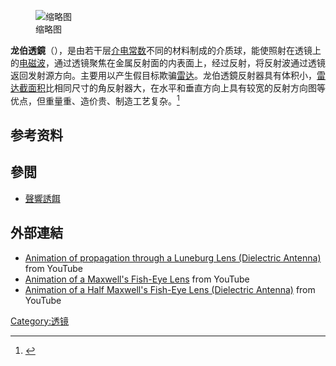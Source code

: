 {{Expand English|time=2021-10-25}}[[File:Luneburg_lens.svg|缩略图]]

'''龙伯透鏡'''（{{lang|en|Luneburg lens}}），是由若干层[[介电常数|介电常数]]不同的材料制成的介质球，能使照射在透镜上的[[电磁波|电磁波]]，通过透镜聚焦在金属反射面的内表面上，经过反射，将反射波通过透镜返回发射源方向。主要用以产生假目标欺骗[[雷达|雷达]]。龙伯透鏡反射器具有体积小，[[雷达截面积|雷达截面积]]比相同尺寸的角反射器大，在水平和垂直方向上具有较宽的反射方向图等优点，但重量重、造价贵、制造工艺复杂。<ref name=":0">{{Cite book|title=军事大辞典|last=郑|first=文翰|publisher=上海辞书|year=1992|isbn=9787532602193|location=上海|pages=707}}</ref>

== 参考资料 ==
{{reflist}}

== 參閲 ==
* [[聲響誘餌|聲響誘餌]]

==外部連結==
* [https://www.youtube.com/watch?v=aURuC4Ur84Q Animation of propagation through a Luneburg Lens (Dielectric Antenna)] {{Wayback|url=https://www.youtube.com/watch?v=aURuC4Ur84Q |date=20211230064039 }} from YouTube
* [https://www.youtube.com/watch?v=MGsfxDq2QRo Animation of a Maxwell's Fish-Eye Lens] {{Wayback|url=https://www.youtube.com/watch?v=MGsfxDq2QRo |date=20211230064034 }} from YouTube
* [https://www.youtube.com/watch?v=DsQt3oe-HO4 Animation of a Half Maxwell's Fish-Eye Lens (Dielectric Antenna)] {{Wayback|url=https://www.youtube.com/watch?v=DsQt3oe-HO4 |date=20211230100249 }} from YouTube

{{Weapon-stub}}

[[Category:透镜|Category:透镜]]